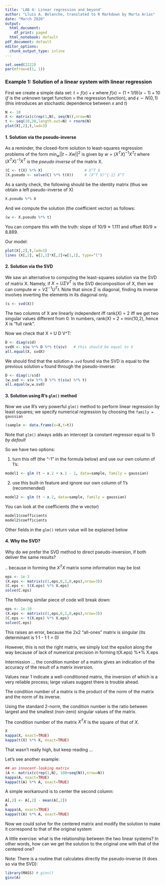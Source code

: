 ---
title: 'LAB 4: Linear regression and beyond'
author: "Lluís A. Belanche, translated to R Markdown by Marta Arias"
date: "March 2020"
output:
  html_document:
    df_print: paged
  html_notebook: default
pdf_document: default
editor_options:
  chunk_output_type: inline
---


```{r}
set.seed(2222)
par(mfrow=c(1, 1))
```


### Example 1: Solution of a linear system with linear regression

First we create a simple data set:
$t = f(x) + \epsilon$
where $f(x) = (1 + 1/9)(x-1) + 10$ ($f$ is the unknown target function = the regression function), and $\epsilon \sim N(0,1)$ (this introduces an stochastic dependence between $x$ and $t$)

```{r}
N <- 10
X <- matrix(c(rep(1,N), seq(N)),nrow=N)
t <- seq(10,20,length.out=N) + rnorm(N)
plot(X[,2],t,lwd=3)
```


#### 1. Solution via the pseudo-inverse 

As a reminder, the closed-form solution to least-squares regression problems of the form $\min_w ||t - Xw||^2$ is given by
$w = (X^T X)^{-1} X^T t$
where $(X^T X)^{-1} X^T$ is the _pseudo inverse_ of the matrix X.

```{r}
(C <- t(X) %*% X)                   # X^T X
(X.pseudo <- solve(C) %*% t(X))     # (X^T X)^{-1} X^T
```


As a sanity check, the following should be the identity matrix (thus we obtain a left pseudo-inverse of X)

```{r}
X.pseudo %*% X
```

And we compute the solution (the coefficient vector) as follows:

```{r}
(w <- X.pseudo %*% t)
```

You can compare this with the truth: slope of $10/9 \approx 1.111$ and offset $80/9 \approx 8.889$.

Our model:

```{r}
plot(X[,2],t,lwd=3)
lines (X[,2], w[2,1]*X[,2]+w[1,1], type="l")
```

####  2. Solution via the SVD

We saw an alternative to computing the least-squares solution via the SVD of matrix X. Namely, if $X = U \Sigma V^T$ is the SVD decomposition of X, then we can compute $w = V \Sigma^{-1} U^T t$. Note that since $\Sigma$ is diagonal, finding its inverse involves inverting the elements in its diagonal only.

```{r}
(s <- svd(X))
```


The two columns of X are linearly independent iff rank(X) = 2 iff we get two singular values different from 0.
In numbers, rank(X) = 2 = min(10,2), hence X is "full rank".

Now we check that X = U D V^T:

```{r}
D <- diag(s$d)
svdX <- s$u %*% D %*% t(s$v)   # this should be equal to X
all.equal(X, svdX)
```

We should find that the solution `w.svd` found via the SVD is equal to the previous solution `w` found through the pseudo-inverse:

```{r}
D <- diag(1/s$d)
(w.svd <- s$v %*% D %*% t(s$u) %*% t)
all.equal(w,w.svd)
```

#### 3. Solution using R's `glm()` method

Now we use R's very powerful `glm()` method to perform linear regression by least squares; we specify numerical regression by choosing the `family = gaussian`

```{r}
(sample <- data.frame(x=X,t=t))
```


Note that `glm()` always adds an intercept (a constant regressor equal to 1) *by default*

So we have two options:

1. turn this off (the "-1" in the formula below) and use our own column of 1's:
```{r}
model1 <- glm (t ~ x.2 + x.1 - 1, data=sample, family = gaussian)
```

2. use this built-in feature and ignore our own column of 1's (recommended)
```{r}
model2 <- glm (t ~ x.2, data=sample, family = gaussian)
```

You can look at the coefficients (the w vector)

```{r}
model1$coefficients
model2$coefficients
```

Other fields in the `glm()` return value will be explained below

#### 4. Why the SVD?

Why do we prefer the SVD method to direct pseudo-inversion, if both deliver the same results?

.. because in forming the $X^T X$ matrix some information may be lost


```{r}
eps <- 1e-3
(X.eps <- matrix(c(1,eps,0,1,0,eps),nrow=3))
(C.eps <- t(X.eps) %*% X.eps)
solve(C.eps)
```

The following similar piece of code will break down:

```{r}
eps <- 1e-10
(X.eps <- matrix(c(1,eps,0,1,0,eps),nrow=3))
(C.eps <- t(X.eps) %*% X.eps)
solve(C.eps) 
```

This raises an error, because the 2x2 "all-ones" matrix is singular (its determinant is 1·1 - 1·1 = 0)


However, this is not the right matrix, we simply lost the epsilon along the way because of lack of numerical precision in forming t(X.eps) %*% X.eps

Intermission ... the condition number of a matrix gives an indication of 
the accuracy of the result of a matrix inversion.

Values near 1 indicate a well-conditioned matrix, the inversion of which is a very
reliable process; large values suggest there is trouble ahead.

The condition number of a matrix is the product of the norm of the matrix and the norm of its inverse.

Using the standard 2-norm, the condition number is the ratio between largest and the smallest (non-zero) singular values of the matrix.

The condition number of the matrix $X^T X$ is the square of that of $X$.

```{r}
X
kappa(X, exact=TRUE)
kappa(t(X) %*% X, exact=TRUE)
```

That wasn't really high, but keep reading ...

Let's see another example:


```{r}
## an innocent-looking matrix
(A <- matrix(c(rep(1,N), 100+seq(N)),nrow=N))
kappa(A, exact=TRUE)
kappa(t(A) %*% A, exact=TRUE)
```


A simple workaround is to center the second column:

```{r}
A[,2] <- A[,2] - mean(A[,2])
A
kappa(A, exact=TRUE)
kappa(t(A) %*% A, exact=TRUE)
```


Now we could solve for the centered matrix and modify the solution to make it correspond to that of the original system

A little exercise: what is the relationship between the two linear systems? In other words, how can we get the solution to the original one with that of the centered one?

Note: There is a routine that calculates directly the pseudo-inverse (it does so via the SVD):

```{r}
library(MASS) # ginv()
ginv(A)
```
